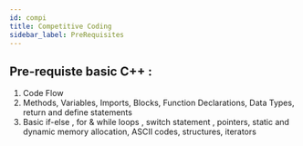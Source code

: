```yaml
---
id: compi
title: Competitive Coding
sidebar_label: PreRequisites
---
```



## Pre-requiste basic C++ :

1. Code Flow
2. Methods, Variables, Imports, Blocks, Function Declarations, Data Types, return and define statements
3. Basic if-else , for & while loops , switch statement , pointers, static and dynamic memory allocation, ASCII codes, structures, iterators







